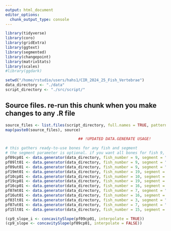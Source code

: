 ```yaml
---
output: html_document
editor_options: 
  chunk_output_type: console
---
```


```r
library(tidyverse)
library(coro)
library(gridExtra)
library(ggtext)
library(segmented)
library(changepoint)
library(matrixStats)
library(scales)
#library(ggdark) 

setwd("/home/rstudio/users/hahs1/CIR_2024_25_Fish_Vertebrae")
data_directory <- "./data"
script_directory <- "./src/script/"
```

## Source files. re-run this chunk when you make changes to any .R file
```r
source_files <- list.files(script_directory, full.names = TRUE, pattern = "*.R")
map(paste0(source_files), source)
```


```r
                                ## !UPDATED DATA.GENERATE USAGE!

# this gathers ready-to-use bones for any fish and segment
# the segment parameter is optional. if you want all bones for fish 9, don't include the segment argument. The fish_number argument is not optional if the segment argument is used.
pf09cp01 <- data.generator(data_directory, fish_number = 9, segment = "cp")() # this "()" calls the generator function returned by data.generator data_directorythe first result (trial 1). pf09cp01 will be a regular bone data frame.
pf09lt01 <- data.generator(data_directory, fish_number = 9, segment = "lt")() 
pf09ut01 <- data.generator(data_directory, fish_number = 9, segment = "cp")()
pf19mt01 <- data.generator(data_directory, fish_number = 19, segment = "mt")()
pf10cp01 <- data.generator(data_directory, fish_number = 10, segment = "cp")()
pf19cp01 <- data.generator(data_directory, fish_number = 19, segment = "cp")()
pf16cp01 <- data.generator(data_directory, fish_number = 16, segment = "cp")()
pf07mt01 <- data.generator(data_directory, fish_number = 7, segment = "mt")()
pf16ut01 <- data.generator(data_directory, fish_number = 16, segment = "ut")()
pf03lt01 <- data.generator(data_directory, fish_number = 3, segment = "lt")()
pf07ut01 <- data.generator(data_directory, fish_number = 7, segment = "ut")()
pf15lt01 <- data.generator(data_directory, fish_number = 15, segment = "lt")()
```

```r
(cp9_slope_i <- concavitySlope(pf09cp01, interpolate = TRUE))
(cp9_slope <- concavitySlope(pf09cp01, interpolate = FALSE))
```
